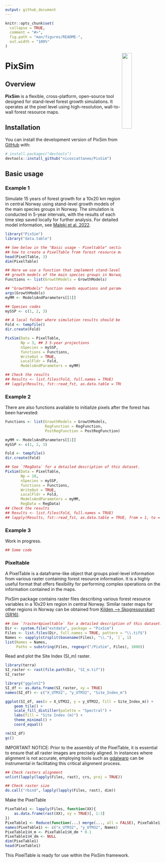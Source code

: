 ```yaml
---
output: github_document
---
```


<!-- README.md is generated from README.Rmd. Please edit that file -->

```r
knitr::opts_chunk$set(
  collapse = TRUE,
  comment = "#>",
  fig.path = "man/figures/README-",
  out.width = "100%"
)
```

<!-- badges: start -->
<!-- badges: end -->

<img src="inst/extdata/logo.png" align="right" width="25%" />

# PixSim

## Overview
**PixSim** is a flexible, cross-platform, open-source tool designed 
for stand-level forest growth simulations. It operates at the pixel level 
using high-resolution, wall-to-wall forest resource maps.

## Installation

You can install the development version of PixSim from [GitHub](https://github.com/) with:

``` r
# install.packages("devtools")
devtools::install_github("nicoscattaneo/PixSim")
```

## Basic usage

### Example 1
Simulate 15 years of forest growth for a 10x20 km region in central Norway using
stand-level growth models of the main species groups in Norway. The simulation 
is conducted in 5-year intervals, with the results of each time step saved 
locally for further analysis.
For detailed model information, see [Maleki et al. 2022](https://doi.org/10.1080/02827581.2022.2056632).

```r
library("PixSim")
library("data.table")

## See below in the "Basic usage - Pixeltable" section to learn 
## how to create a PixelTable from forest resource maps.
head(PixelTable, 3)
dim(PixelTable)

## Here we use a function that implement stand-level 
## growth models of the main species groups in Norway
Functions <- list(GrowthModels = GrowthModels)

## "GrowthModels" function needs equations and parameters to be specified.
args(GrowthModels)
myMM <- ModelsAndParameters[[1]]

## Species codes
mySSP <- c(1, 2, 3)

## A local folder where simulation results should be written.
Fold <- tempfile()
dir.create(Fold)

PixSim(Data = PixelTable,
       Np = 3, ## 3 5-year projections
       nSpecies = mySSP,
       functions = Functions,
       WriteOut = TRUE,
       LocalFldr = Fold,
       ModelsAndParameters = myMM)

## Check the results
## Results <- list.files(Fold, full.names = TRUE)
## lapply(Results, fst::read_fst, as.data.table = TRUE, from = 1, to = 5)

```

### Example 2
There are also functions available to initialize pixels after the forest has been harvested:

```r
Functions <- list(GrowthModels = GrowthModels,
                  RegFunction = RegFunction, 
                  PostRegFunction = PostRegFunction)

myMM <- ModelsAndParameters[[1]]
mySSP <- c(1, 2, 3)

Fold <- tempfile()
dir.create(Fold)

## See `?RegData` for a detailed description of this dataset.
PixSim(Data = PixelTable,
       Np = 10, 
       nSpecies = mySSP,
       functions = Functions,
       WriteOut = TRUE,
       LocalFldr = Fold,
       ModelsAndParameters = myMM,
       RegData = RegData)
## Check the results
## Results <- list.files(Fold, full.names = TRUE)
## lapply(Results, fst::read_fst, as.data.table = TRUE, from = 1, to = 5)
```

### Example 3

Work in progress.

```r
## Some code
```


### Pixeltable
A PixelTable is a dataframe-like object that groups pixel-level information 
from various raster containing forest resource information. It is a highly 
useful format that offers flexibility for performing complex operations on the 
information contained in the maps.


PixSim package contains raster files describing various forest resource 
variables in a 10x20 km region in central Norway. Similar raster maps for 
other regions in Norway can be obtained from 
[Kilden -->  Skogressurskart (SR16)](https://kilden.nibio.no/).

```r
## See `?raster4pixeltable` for a detailed description of this dataset.
Dir <- system.file("extdata", package = "PixSim")
Files <- list.files(Dir, full.names = TRUE, pattern = "\\.tif$")
Names <- sapply(strsplit(basename(Files), "\\."), `[`, 1)
list(Names = Names, 
     Paths = substring(Files, regexpr("/PixSim", Files), 1000))
```

Read and plot the Site Index (SI_m) raster.
```r
library(terra)
SI_raster <- rast(file.path(Dir, "SI_m.tif"))
SI_raster
```

```r
library("ggplot2")
SI_df <- as.data.frame(SI_raster, xy = TRUE)
names(SI_df) <- c("X_UTM32", "y_UTM32", "Site_Index_m")
```

```r
ggplot(SI_df, aes(x = X_UTM32, y = y_UTM32, fill = Site_Index_m)) +
    geom_tile() +
    scale_fill_distiller(palette = "Spectral") +
    labs(fill = "Site Index (m)") +
    theme_minimal() +
    coord_equal()
```

```r
rm(SI_df)
gc()
```

IMPORTANT NOTICE: Prior to the assembly of the PixelTable, it is essential to 
ensure that all raster images are precisely aligned. In instances where 
alignment is not accurate, employing tools such as 
[gdalwarp](https://gdal.org/programs/gdalwarp.html) can be instrumental 
in facilitating this critical alignment process.

```r
## Check rasters alignment
unlist(lapply(lapply(Files, rast), crs, proj = TRUE))

## Check raster size
do.call("rbind", lapply(lapply(Files, rast), dim))
```

Make the PixelTable

```r
PixeTable1 <- lapply(Files, function(XX){
    as.data.frame(rast(XX), xy = TRUE)[, 1:3]
})
PixeTable1 <- Reduce(function(...) merge(..., all = FALSE), PixeTable1)
names(PixeTable1) <- c("x_UTM32", "y_UTM32", Names)
PixeTable1$H_m <- PixeTable1$H_dm * 0.1
PixeTable1$H_dm <- NULL
dim(PixeTable1)
head(PixeTable1)
```

This PixelTable is ready for use within the PixSim framework.







